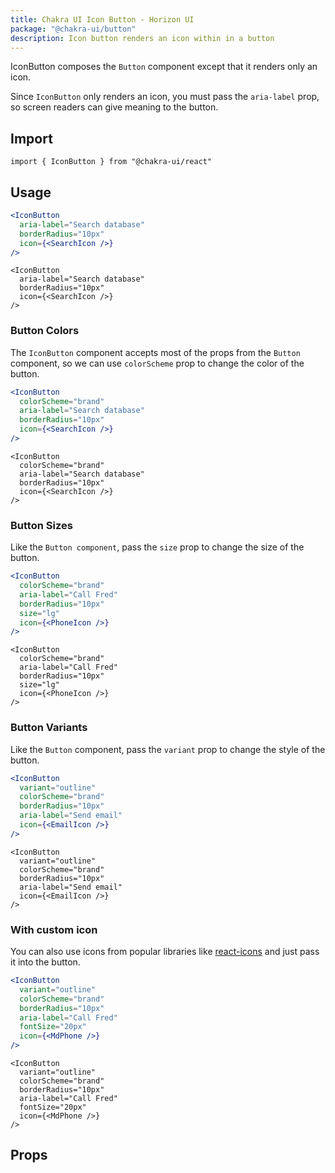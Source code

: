 ```yaml
---
title: Chakra UI Icon Button - Horizon UI
package: "@chakra-ui/button"
description: Icon button renders an icon within in a button
---
```


IconButton composes the `Button` component except that it renders only an icon.

Since `IconButton` only renders an icon, you must pass the `aria-label` prop, so
screen readers can give meaning to the button.

## Import

```tsx
import { IconButton } from "@chakra-ui/react"
```

## Usage

```jsx
<IconButton
  aria-label="Search database"
  borderRadius="10px"
  icon={<SearchIcon />}
/>
```

```tsx
<IconButton
  aria-label="Search database"
  borderRadius="10px"
  icon={<SearchIcon />}
/>
```

### Button Colors

The `IconButton` component accepts most of the props from the `Button`
component, so we can use `colorScheme` prop to change the color of the button.

```jsx
<IconButton
  colorScheme="brand"
  aria-label="Search database"
  borderRadius="10px"
  icon={<SearchIcon />}
/>
```

```tsx
<IconButton
  colorScheme="brand"
  aria-label="Search database"
  borderRadius="10px"
  icon={<SearchIcon />}
/>
```

### Button Sizes

Like the `Button component`, pass the `size` prop to change the size of the
button.

```jsx
<IconButton
  colorScheme="brand"
  aria-label="Call Fred"
  borderRadius="10px"
  size="lg"
  icon={<PhoneIcon />}
/>
```

```tsx
<IconButton
  colorScheme="brand"
  aria-label="Call Fred"
  borderRadius="10px"
  size="lg"
  icon={<PhoneIcon />}
/>
```

### Button Variants

Like the `Button` component, pass the `variant` prop to change the style of the
button.

```jsx
<IconButton
  variant="outline"
  colorScheme="brand"
  borderRadius="10px"
  aria-label="Send email"
  icon={<EmailIcon />}
/>
```

```tsx
<IconButton
  variant="outline"
  colorScheme="brand"
  borderRadius="10px"
  aria-label="Send email"
  icon={<EmailIcon />}
/>
```

### With custom icon

You can also use icons from popular libraries like
[react-icons](https://react-icons.github.io/react-icons/) and just pass it into
the button.

```jsx
<IconButton
  variant="outline"
  colorScheme="brand"
  borderRadius="10px"
  aria-label="Call Fred"
  fontSize="20px"
  icon={<MdPhone />}
/>
```

```tsx
<IconButton
  variant="outline"
  colorScheme="brand"
  borderRadius="10px"
  aria-label="Call Fred"
  fontSize="20px"
  icon={<MdPhone />}
/>
```

## Props

<PropsTable of="IconButton" />
